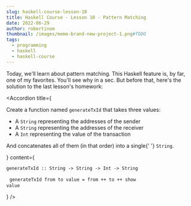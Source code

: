 ```yaml
---
slug: haskell-course-lesson-10
title: Haskell Course - Lesson 10 - Pattern Matching
date: 2022-06-29
author: robertinom
thumbnail: /images/meme-brand-new-project-1.png#TODO
tags:
  - programming
  - haskell
  - haskell-course
---
```


Today, we'll learn about pattern matching. This Haskell feature is, by far, one of my favorites. You'll see why in a sec. But before that, here's the solution to the last lesson's homework:

<Accordion
  title={
    <div>
      Create a function named <code>generateTxId</code> that takes three values:
      <ul>
        <li>
          A <code>String</code> representing the addresses of the sender
        </li>
        <li>
          A <code>String</code> representing the addresses of the receiver
        </li>
        <li>
          A <code>Int</code> representing the value of the transaction
        </li>
      </ul>
      <p>
        And concatenates all of them (in that order) into a single{' '}
        <code>String</code>.
      </p>
    </div>
  }
  content={
    <div>
      <pre>
        <code>generateTxId :: String -> String -> Int -> String</code>
      </pre>
      <pre>
        <code>generateTxId from to value = from ++ to ++ show value</code>
      </pre>
    </div>
  }
/>

<ShareOnSocialMedia />
<LessonNavigationButtons />
